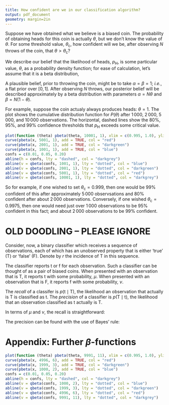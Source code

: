```yaml
---
title: How confident are we in our classification algorithm?
output: pdf_document
geometry: margin=2in
---
```


Suppose we have obtained what we believe is a biased coin. The probability of
obtaining heads for this coin is actually $\theta$, but we don't know the value of
$\theta$. For some threshold value, $\theta_\text{c}$, how confident will we be,
after observing $N$ throws of the coin, that $\theta > \theta_\text{c}$?

We describe our belief that the likelihood of heads, $p_\text{H}$, is some
particular value, $\theta$, as a probability density function; for ease of
calculation, let's assume that it is a beta distribution, 
\begin{equation}
P(p_\text{H} = \theta) = \beta_{\alpha, \beta}(\theta).  
\end{equation}

A plausible belief, prior to throwing the coin, might be to take $\alpha = \beta
= 1$; _i.e._, a flat prior over $[0, 1]$. After observing $N$ throws, our
posterior belief will be described approximately by a beta distribution with
parameters $\alpha = N\theta$ and $\beta = N(1-\theta)$.

For example, suppose the coin actualy always produces heads: $\theta = 1$. The plot shows the cumulative distribution
function for $P(\theta)$ after $1\,000$, $2\,000$, $5\,000$, and $10\,000$
observations. The horizontal, dashed lines show the 80%, 95%, and 99% confidence
thresholds that $p_\text{H}$ exceeds some critical value.

```r
plot(function (theta) pbeta(theta, 10001, 1), xlim = c(0.995, 1.0), ylim = c(0, 0.25), xlab = expression(theta[c]), ylab = expression(P(p[H] < theta[c])))
curve(pbeta(x, 5001, 1), add = TRUE, col = "red")
curve(pbeta(x, 2001, 1), add = TRUE, col = "darkgreen") 
curve(pbeta(x, 1001, 1), add = TRUE, col = "blue")
confs = c(0.01, 0.05, 0.20)
abline(h = confs, lty = "dashed", col = "darkgrey")
abline(v = qbeta(confs, 1001, 1), lty = "dotted", col = "blue")
abline(v = qbeta(confs, 2001, 1), lty = "dotted", col = "darkgreen")
abline(v = qbeta(confs, 5001, 1), lty = "dotted", col = "red")
abline(v = qbeta(confs, 10001, 1), lty = "dotted", col = "darkgrey")
```

So for example, if one wished to set $\theta_\text{c} = 0.999$, then one would
be 99% confident of this after approximately $5\,000$ observsations and 80%
confident after about $2\,000$ observations. Conversely, if one wished
$\theta_\text{c} = 0.9975$, then one would need just over $1\,000$ observations
to be 95% confident in this fact; and about $2\,000$ observations to be 99%
confident.




# OLD DOODLING -- PLEASE IGNORE

Consider, now, a binary classifier which receives a sequence of observations,
each of which has an unobserved property that is either ‘true’ (T) or ‘false’
(F). Denote by $r$ the incidence of T in this sequence. 

The classifier reports t or f for each observation. Such a classifier can be
thought of as a pair of biased coins. When presented with an observation that is
T, it reports t with some probability, $\mu$. When presented with an observation
that is F, it reports f with some probability, $\nu$.

The _recall_ of a classifer is $p(\text{t}\mid\text{T})$, the likelihood an
observation that actually is T is classified as t. The _precision_ of a
classifier is $p(\text{T}\mid \text{t})$, the likelihood that an observation
classified as t actually is T.

In terms of $\mu$ and $\nu$, the recall is straightforward:
\begin{equation}
p(\text{t}\mid \text{T}) = \mu,
\end{equation}

The precision can be found with the use of Bayes' rule:
\begin{equation}
\begin{aligned}
p(\text{T}\mid \text{t}) 
    &= \frac{p(\text{t}\mid \text{T}) p(\text{T})}{p(t)} \\
    &= \frac{p(\text{t}\mid \text{T}) p(\text{T})}{
p(\text{t}\mid \text{T}) p(\text{T}) + p(\text{t}\mid \text{F}) p(\text{F})} \\
    &= \frac{\mu r}{\mu r + (1-\nu)(1-r)}.
\end{aligned}
\end{equation}







# Appendix: Further $\beta$-functions

```r
plot(function (theta) pbeta(theta, 9991, 11), xlim = c(0.995, 1.0), ylim = c(0, 1), xlab = expression(theta), ylab = expression(P(p[H] < theta)), main = "Temp: sample plot for theta = 0.999")
curve(pbeta(x, 4996, 6), add = TRUE, col = "red")
curve(pbeta(x, 1999, 3), add = TRUE, col = "darkgreen") 
curve(pbeta(x, 1000, 2), add = TRUE, col = "blue")
confs = c(0.01, 0.05, 0.20)
abline(h = confs, lty = "dashed", col = "darkgrey")
abline(v = qbeta(confs, 1000, 2), lty = "dotted", col = "blue")
abline(v = qbeta(confs, 1999, 3), lty = "dotted", col = "darkgreen")
abline(v = qbeta(confs, 4996, 6), lty = "dotted", col = "red")
abline(v = qbeta(confs, 9991, 11), lty = "dotted", col = "darkgrey")
```





